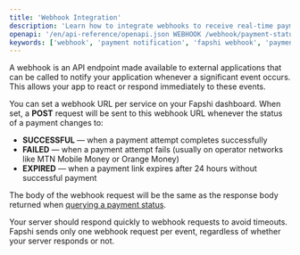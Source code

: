 ---
title: 'Webhook Integration'
description: 'Learn how to integrate webhooks to receive real-time payment status updates from Fapshi.'
openapi: '/en/api-reference/openapi.json WEBHOOK /webhook/payment-status'
keywords: ['webhook', 'payment notification', 'fapshi webhook', 'payment event', 'transaction status']
---

A webhook is an API endpoint made available to external applications that can be called to notify your application whenever a significant event occurs. This allows your app to react or respond immediately to these events.

You can set a webhook URL per service on your Fapshi dashboard. When set, a **POST** request will be sent to this webhook URL whenever the status of a payment changes to:

- **SUCCESSFUL** — when a payment attempt completes successfully
- **FAILED** — when a payment attempt fails (usually on operator networks like MTN Mobile Money or Orange Money)
- **EXPIRED** — when a payment link expires after 24 hours without successful payment

The body of the webhook request will be the same as the response body returned when [querying a payment status](/en/api-reference/endpoint/payment-status).

<Note> 
Your server should respond quickly to webhook requests to avoid timeouts. Fapshi sends only one webhook request per event, regardless of whether your server responds or not.
</Note>
